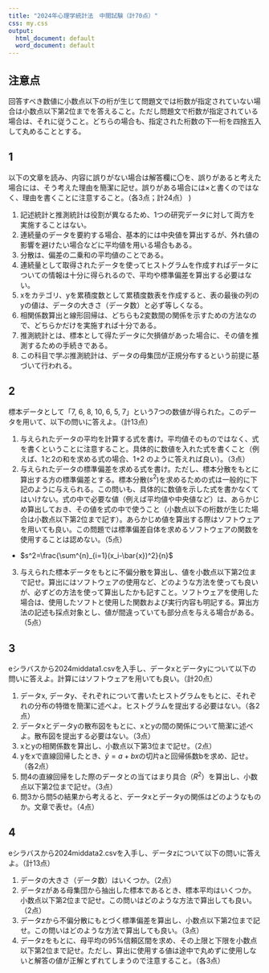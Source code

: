 ```yaml
---
title: "2024年心理学統計法　中間試験（計70点）"
css: my.css
output:
  html_document: default
  word_document: default
---
```

## 注意点
回答すべき数値に小数点以下の桁が生じて問題文では桁数が指定されていない場合は小数点以下第2位までを答えること。ただし問題文で桁数が指定されている場合は、それに従うこと。どちらの場合も、指定された桁数の下一桁を四捨五入して丸めることとする。

## 1
以下の文章を読み、内容に誤りがない場合は解答欄に〇を、誤りがあると考えた場合には、そう考えた理由を簡潔に記せ。誤りがある場合には×と書くのではなく、理由を書くことに注意すること。（各3点；計24点）
)

1. 記述統計と推測統計は役割が異なるため、1つの研究データに対して両方を実施することはない。
2. 連続量のデータを要約する場合、基本的には中央値を算出するが、外れ値の影響を避けたい場合などに平均値を用いる場合もある。
3. 分散は、偏差の二乗和の平均値のことである。
4. 連続量として取得されたデータを使ってヒストグラムを作成すればデータについての情報は十分に得られるので、平均や標準偏差を算出する必要はない。
5. xをカテゴリ、yを累積度数として累積度数表を作成すると、表の最後の列のyの値は、データの大きさ（データ数）と必ず等しくなる。
6. 相関係数算出と線形回帰は、どちらも2変数間の関係を示すための方法なので、どちらかだけを実施すれば十分である。
7. 推測統計とは、標本として得たデータに欠損値があった場合に、その値を推測するための手続きである。
8. この科目で学ぶ推測統計は、データの母集団が正規分布するという前提に基づいて行われる。

## 2
標本データとして「7, 6, 8, 10, 6, 5, 7」という7つの数値が得られた。このデータを用いて、以下の問いに答えよ。（計13点）

1. 与えられたデータの平均を計算する式を書け。平均値そのものではなく、式を書くということに注意すること。具体的に数値を入れた式を書くこと（例えば、1と2の和を求める式の場合、1+2 のように答えれば良い）。（3点）
2. 与えられたデータの標準偏差を求める式を書け。ただし、標本分散をもとに算出する方の標準偏差とする。標本分散($s^2$)を求めるための式は一般的に下記のように与えられる。この問いも、具体的に数値を示した式を書かなくてはいけない。式の中で必要な値（例えば平均値や中央値など）は、あらかじめ算出しておき、その値を式の中で使うこと（小数点以下の桁数が生じた場合は小数点以下第2位まで記す）。あらかじめ値を算出する際はソフトウェアを用いても良い。この問題では標準偏差自体を求めるソフトウェアの関数を使用することは認めない。（5点）

  - $s^2=\frac{\sum^{n}_{i=1}(x_i-\bar{x})^2}{n}$

3. 与えられた標本データをもとに不偏分散を算出し、値を小数点以下第2位まで記せ。算出にはソフトウェアの使用など、どのような方法を使っても良いが、必ずどの方法を使って算出したかも記すこと。ソフトウェアを使用した場合は、使用したソフトと使用した関数および実行内容も明記する。算出方法の記述も採点対象とし、値が間違っていても部分点を与える場合がある。（5点）

## 3
eシラバスから2024middata1.csvを入手し、データxとデータyについて以下の問いに答えよ。計算にはソフトウェアを用いても良い。（計20点）

1. データx, データy、それぞれについて書いたヒストグラムをもとに、それぞれの分布の特徴を簡潔に述べよ。ヒストグラムを提出する必要はない。（各2点）
2. データxとデータyの散布図をもとに、xとyの間の関係について簡潔に述べよ。散布図を提出する必要はない。（3点）
3. xとyの相関係数を算出し、小数点以下第3位まで記せ。（2点）
4. yをxで直線回帰したとき、$\tilde{y}=a+bx$の切片aと回帰係数bを求め、記せ。（各2点）
5. 問4の直線回帰をした際のデータとの当てはまり具合（$R^2$）を算出し、小数点以下第2位まで記せ。（3点）
6. 問3から問5の結果から考えると、データxとデータyの関係はどのようなものか。文章で表せ。（4点）

## 4
eシラバスから2024middata2.csvを入手し、データzについて以下の問いに答えよ。（計13点）

1. データの大きさ（データ数）はいくつか。（2点）
2. データzがある母集団から抽出した標本であるとき、標本平均はいくつか。小数点以下第2位まで記せ。この問いはどのような方法で算出しても良い。（2点）
3. データzから不偏分散にもとづく標準偏差を算出し、小数点以下第2位まで記せ。この問いはどのような方法で算出しても良い。（3点）
4. データzをもとに、母平均の95%信頼区間を求め、その上限と下限を小数点以下第2位まで記せ。ただし、算出に使用する値は途中で丸めずに使用しないと解答の値が正解とずれてしまうので注意すること。（各3点）
